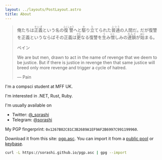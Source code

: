 ```yaml
---
layout: ../layouts/PostLayout.astro
title: About
---
```


<blockquote>
<p class="text-xl">
俺たちは<ruby>正義<rt>せいぎ</rt></ruby>という名の<ruby>復讐<rt>ふくしゅう</rt></ruby>へと<ruby>駆<rt>か</rt></ruby>り<ruby>立<rt>た</rt></ruby>てられた<ruby>普通<rt>ふつう</rt></ruby>の人間だ｡ だが復讐を正義というならばその正義は<ruby>更<rt>さら</rt></ruby>なる復讐を<ruby>生<rt>う</rt></ruby>み<ruby>憎<rt>にく</rt></ruby>しみの<ruby>連鎖<rt>れんさ</rt></ruby>が<ruby>始<rt>はじ</rt></ruby>まる｡
</p>
<footer class="text-right">ペイン</footer>
<p class="italic">
We are but men, drawn to act in the name of revenge that we deem to be justice. But if there is justice in revenge then that same justice will breed only more revenge and trigger a cycle of hatred.
</p>
<footer class="text-right">&mdash; Pain</footer>
</blockquote>
I'm a compsci student at MFF UK.

I'm interested in .NET, Rust, Ruby.

I'm usually available on
- Twitter: [@_sorashi](https://x.com/_sorashi)
- Telegram: [@sorashi](https://t.me/sorashi)

My PGP fingerprint: <code>0x1267B02C81C3B2689A1EF9AF2B6997C991199960</code>.

Download it from this site: [pgp.asc](pgp.asc).
You can import it from a [public pool](http://pool.sks-keyservers.net/) or [keybase](https://keybase.io/sorashi/).

```bash
curl -L https://sorashi.github.io/pgp.asc | gpg --import
```
